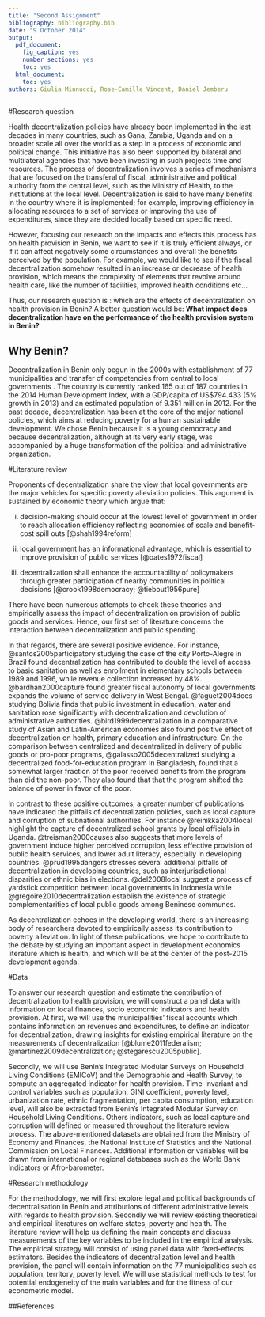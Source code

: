 ```yaml
---
title: "Second Assignment"
bibliography: bibliography.bib
date: "9 October 2014"
output:
  pdf_document:
    fig_caption: yes
    number_sections: yes
    toc: yes
  html_document:
    toc: yes
authors: Giulia Minnucci, Rose-Camille Vincent, Daniel Jemberu
---
```


#Research question

Health decentralization policies have already been implemented in the last decades in many countries, such as Gana, Zambia, Uganda and on a broader scale all over the world as a step in a process of economic and political change. This initiative has also been supported by bilateral and multilateral agencies that have been investing in such projects time and resources. 
The process of decentralization involves a series of mechanisms that are focused on the transferal of fiscal, administrative and political authority from the central level, such as the Ministry of Health, to the institutions at the local level. 
Decentralization is said to have many benefits in the country where it is implemented; for example, improving efficiency in allocating resources to a set of services or improving the use of expenditures, since they are decided locally based on specific need. 

However, focusing our research on the impacts and effects this process has on health provision in Benin, we want to see if it is truly efficient always, or if it can affect negatively some circumstances and overall the benefits perceived by the population.
For example, we would like to see if the fiscal decentralization somehow resulted in an increase or decrease of health provision, which means the complexity of elements that revolve around health care, like the number of facilities, improved health conditions etc...

Thus, our research question is : which are the effects of decentralization on health provision in Benin? 
A better question would be: **What impact does decentralization have on the performance of the health provision system in Benin?**

## Why Benin?
Decentralization in Benin only begun in the 2000s with establishment of 77 municipalities and transfer of competencies from central to local governments . The country is currently ranked 165 out of 187 countries in the 2014 Human Development Index, with a GDP/capita of US$794.433 (5% growth in 2013) and an estimated population of 9.351 million in 2012. For the past decade, decentralization has been at the core of the major national policies, which aims at reducing poverty for a human sustainable development. We chose Benin because it is a young democracy and because decentralization, although at its very early stage, was accompanied by a huge transformation of the political and administrative organization. 


#Literature review

Proponents of decentralization share the view that local governments are the major vehicles for specific poverty alleviation policies. This argument is sustained by economic theory which argue that: 

(i) decision-making should occur at the lowest level of government in order to reach allocation efficiency reflecting economies of scale and benefit-cost spill outs [@shah1994reform] 

(ii) local government has an informational advantage, which is essential to improve provision of public services [@oates1972fiscal]

(iii) decentralization shall enhance the accountability of policymakers through greater participation of nearby communities in political decisions [@crook1998democracy; @tiebout1956pure]

There have been numerous attempts to check these theories and empirically assess the impact of decentralization on provision of public goods and services. Hence, our first set of literature concerns the interaction between decentralization and public spending. 

In that regards, there are several positive evidence. 
For instance, @santos2005participatory studying the case of the city Porto-Alegre in Brazil found decentralization has contributed to double  the level of access to basic sanitation as well as enrollment in elementary schools between 1989 and 1996, while revenue collection increased by 48%. @bardhan2000capture found greater fiscal autonomy of local governments expands the volume of service delivery in West Bengal. @faguet2004does studying Bolivia finds that public investment in education, water and sanitation rose significantly with decentralization and devolution of administrative authorities. @bird1999decentralization in a comparative study of Asian and Latin-American economies also found positive effect of decentralization on health, primary education and infrastructure. On the comparison between centralized and decentralized in delivery of public goods or pro-poor programs, @galasso2005decentralized studying a decentralized food-for-education program in Bangladesh, found that a somewhat larger fraction of the poor received benefits from the program than did the non-poor. They also found that that the program shifted the balance of power in favor of the poor. 

In contrast to these positive outcomes, a greater number of publications have indicated the pitfalls of decentralization policies, such as local capture and corruption of subnational authorities. For instance @reinikka2004local highlight the capture of decentralized school grants by local officials in Uganda. @treisman2000causes also suggests that more levels of government induce higher perceived corruption, less effective provision of public health services, and lower adult literacy, especially in developing countries. @prud1995dangers stresses several additional pitfalls of decentralization in developing countries, such as interjurisdictional disparities or ethnic bias in elections. @del2008local suggest a process of yardstick competition between local governments in Indonesia while @gregoire2010decentralization establish the existence of strategic complementarities of local public goods among Beninese communes. 

As decentralization echoes in the developing world, there is an increasing body of researchers devoted to empirically assess its contribution to poverty alleviation. In light of these publications, we hope to contribute to the debate by studying an important aspect in development economics literature which is health, and which will be at the center of the post-2015 development agenda. 



#Data

To answer our research question and estimate the contribution of decentralization to health provision, we will construct a panel data with information on local finances, socio economic indicators and health provision. 
At first, we will use the municipalities’ fiscal accounts which contains information on revenues and expenditures, to define an indicator for decentralization, drawing insights for existing empirical literature on the measurements of decentralization [@blume2011federalism; @martinez2009decentralization; @stegarescu2005public].

Secondly, we will use Benin’s Integrated Modular Surveys on Household Living Conditions (EMICoV) and the Demographic and Health Survey, to compute an aggregated indicator for health provision. Time-invariant and control variables such as population, GINI coefficient, poverty level, urbanization rate, ethnic fragmentation, per capita consumption, education level, will also be extracted from Benin’s Integrated Modular Survey on Household Living Conditions. Others indicators, such as local capture and corruption will defined or measured throughout the literature review process. The above-mentioned datasets are obtained from the Ministry of Economy and Finances, the National Institute of Statistics and the National Commission on Local Finances. Additional information or variables will be drawn from international or regional databases such as the World Bank Indicators or Afro-barometer.



#Research methodology

For the methodology, we will first explore legal and political backgrounds of decentralisation in Benin and attributions of different administrative levels with regards to health provision. Secondly we will review existing theoretical and empirical literatures on welfare states, poverty and health. The literature review will help us defining the main concepts and discuss measurements of the key variables to be included in the empirical analysis. The empirical strategy will consist of using panel data with fixed-effects estimators. Besides the indicators of decentralization level and health provision, the panel will contain information on the 77 municipalities such as population, territory, poverty level. We will use statistical methods to test for potential endogeneity of the main variables and for the fitness of our econometric model. 


##References
